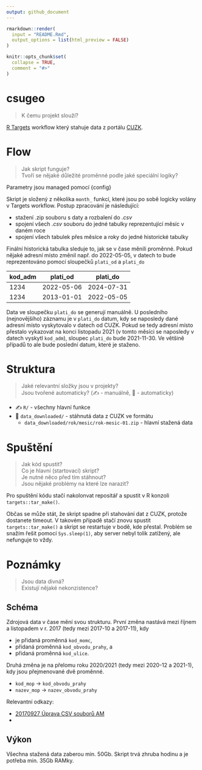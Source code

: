 ---
output: github_document
---

<!-- README.md is generated from README.Rmd. Please edit that file -->

```{r, eval = FALSE, include = FALSE}
rmarkdown::render(
  input = "README.Rmd",
  output_options = list(html_preview = FALSE)
)
```

```{r, include = FALSE}
knitr::opts_chunk$set(
  collapse = TRUE,
  comment = "#>"
)
```

# csugeo

> K čemu projekt slouží?

[R Targets](https://books.ropensci.org/targets/) workflow který stahuje data z
portálu [CUZK](https://vdp.cuzk.cz/).

# Flow

> Jak skript funguje? <br/>
> Tvoří se nějaké důležité proměnné podle jaké speciální logiky? <br/>

Parametry jsou managed pomocí {config}

Skript je složený z několika `month_` funkcí, které jsou po sobě logicky volány 
v Targets workflow. Postup zpracování je následující:

- stažení .zip souboru s daty a rozbalení do *.csv*
- spojení všech *.csv* souboru do jedné tabulky reprezentující měsíc v daném roce
- spojení všech tabulek přes měsíce a roky do jedné historické tabulky

Finální historická tabulka sleduje to, jak se v čase měnili proměnné. Pokud
nějaké adresní místo změnil např. do 2022-05-05, v datech to bude reprezentováno
pomocí sloupečků `plati_od` a `plati_do`

| kod_adm | plati_od   | plati_do   |
|---------|------------|------------|
| 1234    | 2022-05-06 | 2024-07-31 |
| 1234    | 2013-01-01 | 2022-05-05 |

Data ve sloupečku `plati_do` se generují manuálně. U posledního (nejnovějšího)
záznamu je v `plati_do` datum, kdy se naposledy dané adresní místo vyskytovalo
v datech od CUZK. Pokud se tedy adresní místo přestalo vykazovat na konci
listopadu 2021 (v tomto měsíci se naposledy v datech vyskytl `kod_adm`), 
sloupec `plati_do` bude 2021-11-30. Ve většině případů to ale bude poslední
datum, které je staženo.

# Struktura

> Jaké relevantní složky jsou v projekty? <br/>
> Jsou tvořené automaticky? (✍️ - manuálně, 🤖 - automaticky) <br/>

- ✍️ `R/` - všechny hlavní funkce
- 🤖 `data_downloaded/` - stáhnutá data z CUZK ve formátu
  - `data_downloaded/rok/mesic/rok-mesic-01.zip` - hlavní stažená data 

# Spuštění

> Jak kód spustit? <br/>
> Co je hlavní (startovací) skript? <br/>
> Je nutné něco před tím stáhnout? <br/>
> Jsou nějaké problémy na které lze narazit? <br/>

Pro spuštění kódu stačí nakolonvat repositář a spustit v R konzoli
`targets::tar_make()`.

Občas se může stát, že skript spadne při stahování
dat z CUZK, protože dostanete timeout. V takovém případě stačí znovu spustit
`targets::tar_make()` a skript se restartuje v bodě, kde přestal. Problém se
snažím řešit pomocí `Sys.sleep(1)`, aby server nebyl tolik zatížený, ale 
nefunguje to vždy.

# Poznámky

> Jsou data divná? <br/>
> Existují nějaké nekonzistence? <br/>

## Schéma

Zdrojová data v čase mění svou strukturu. První změna nastává mezi říjnem
a listopadem v r. 2017 (tedy mezi 2017-10 a 2017-11), kdy 

- je přidaná proměnná `kod_momc`,
- přidaná proměnná `kod_obvodu_prahy`, a
- přidaná proměnná `kod_ulice`.

Druhá změna je na přelomu roku 2020/2021 (tedy mezi 2020-12 a 2021-1), kdy
jsou přejmenované dvě proměnné.

- `kod_mop` -> `kod_obvodu_prahy`
- `nazev_mop` -> `nazev_obvodu_prahy`

Relevantní odkazy:

 - [20170927 Úprava CSV souborů AM](https://cuzk.gov.cz/ruian/Poskytovani-udaju-ISUI-RUIAN-VDP/Vymenny-format-RUIAN-(VFR)/Archiv-novinek-VFR/2017/20170927-Uprava-CSV-souboru-AM.aspx?feed=ff823b71-27f0-41b5-aaac-82cbf2d7d96b)
 - 

## Výkon

Všechna stažená data zaberou min. 50Gb. Skript trvá zhruba hodinu a je potřeba 
min. 35Gb RAMky.
